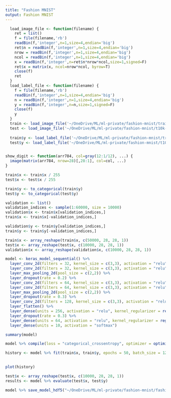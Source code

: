 ```yaml
---
title: "Fashion MNIST"
output: Fashion MNIST
---
```


```r
  load_image_file <- function(filename) {
    ret = list()
    f = file(filename,'rb')
    readBin(f,'integer',n=1,size=4,endian='big')
    ret$n = readBin(f,'integer',n=1,size=4,endian='big')
    nrow = readBin(f,'integer',n=1,size=4,endian='big')
    ncol = readBin(f,'integer',n=1,size=4,endian='big')
    x = readBin(f,'integer',n=ret$n*nrow*ncol,size=1,signed=F)
    ret$x = matrix(x, ncol=nrow*ncol, byrow=T)
    close(f)
    ret
  }
  load_label_file <- function(filename) {
    f = file(filename,'rb')
    readBin(f,'integer',n=1,size=4,endian='big')
    n = readBin(f,'integer',n=1,size=4,endian='big')
    y = readBin(f,'integer',n=n,size=1,signed=F)
    close(f)
    y
  }
  train <- load_image_file('~/OneDrive/ML/ml-private/fashion-mnist/train-images-idx3-ubyte')
  test <- load_image_file('~/OneDrive/ML/ml-private/fashion-mnist/t10k-images-idx3-ubyte')
  
  train$y <- load_label_file('~/OneDrive/ML/ml-private/fashion-mnist/train-labels-idx1-ubyte')
  test$y <- load_label_file('~/OneDrive/ML/ml-private/fashion-mnist/t10k-labels-idx1-ubyte')


show_digit <- function(arr784, col=gray(12:1/12), ...) {
  image(matrix(arr784, nrow=28)[,28:1], col=col, ...)
}

```

```r
train$x <- train$x / 255
test$x <- test$x / 255

train$y <- to_categorical(train$y)
test$y <- to_categorical(test$y)

validation <- list()
validation_indices <- sample(1:60000, size = 10000)
validation$x <- train$x[validation_indices,]
train$x <- train$x[-validation_indices,]

validation$y <- train$y[validation_indices,]
train$y <- train$y[-validation_indices,]

train$x <- array_reshape(train$x, c(50000, 28, 28, 1))
test$x <- array_reshape(test$x, c(10000, 28, 28, 1))
validation$x <- array_reshape(validation$x, c(10000, 28, 28, 1))

```


```r
model <- keras_model_sequential() %>%
  layer_conv_2d(filters = 32, kernel_size = c(3,3), activation = "relu", input_shape = c(28, 28, 1)) %>%
  layer_conv_2d(filters = 32, kernel_size = c(3,3), activation = "relu") %>%
  layer_max_pooling_2d(pool_size = c(2,2)) %>%
  layer_dropout(rate = 0.2) %>%
  layer_conv_2d(filters = 64, kernel_size = c(3,3), activation = "relu") %>%
  layer_conv_2d(filters = 64, kernel_size = c(3,3), activation = "relu") %>%
  layer_max_pooling_2d(pool_size = c(2,2)) %>%
  layer_dropout(rate = 0.3) %>%
  layer_conv_2d(filters = 128, kernel_size = c(3,3), activation = "relu") %>%
  layer_flatten() %>%
  layer_dense(units = 256, activation = "relu", kernel_regularizer = regularizer_l2(0.001)) %>%
  layer_dropout(rate = 0.3) %>%
  layer_dense(units = 64, activation = "relu", kernel_regularizer = regularizer_l2(0.001)) %>%
  layer_dense(units = 10, activation = "softmax")

summary(model)

model %>% compile(loss = "categorical_crossentropy", optimizer = optimizer_rmsprop(lr = 0.001), metrics = c("acc"))

history <- model %>% fit(train$x, train$y, epochs = 50, batch_size = 128, validation_data = list(validation$x, validation$y))
  
```

```r

plot(history)

test$x <- array_reshape(test$x, c(10000, 28, 28, 1))
results <- model %>% evaluate(test$x, test$y)

model %>% save_model_hdf5("~/OneDrive/ML/ml-private/fashion-mnist/fashion_model_5.h5")


```



